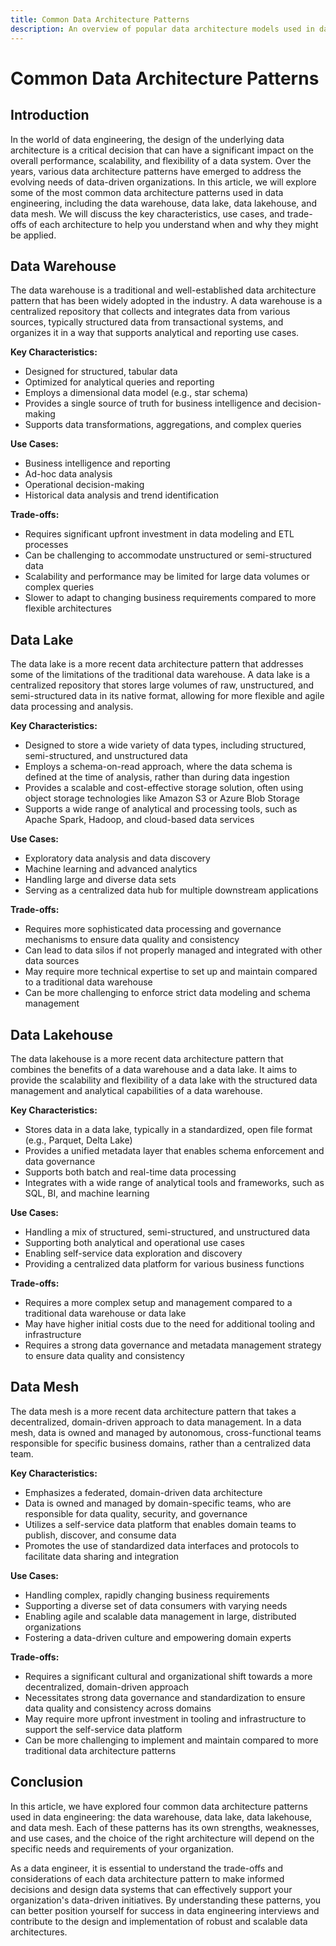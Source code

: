 ```yaml
---
title: Common Data Architecture Patterns
description: An overview of popular data architecture models used in data engineering.
---
```


# Common Data Architecture Patterns

## Introduction

In the world of data engineering, the design of the underlying data architecture is a critical decision that can have a significant impact on the overall performance, scalability, and flexibility of a data system. Over the years, various data architecture patterns have emerged to address the evolving needs of data-driven organizations. In this article, we will explore some of the most common data architecture patterns used in data engineering, including the data warehouse, data lake, data lakehouse, and data mesh. We will discuss the key characteristics, use cases, and trade-offs of each architecture to help you understand when and why they might be applied.

## Data Warehouse

The data warehouse is a traditional and well-established data architecture pattern that has been widely adopted in the industry. A data warehouse is a centralized repository that collects and integrates data from various sources, typically structured data from transactional systems, and organizes it in a way that supports analytical and reporting use cases.

**Key Characteristics:**
- Designed for structured, tabular data
- Optimized for analytical queries and reporting
- Employs a dimensional data model (e.g., star schema)
- Provides a single source of truth for business intelligence and decision-making
- Supports data transformations, aggregations, and complex queries

**Use Cases:**
- Business intelligence and reporting
- Ad-hoc data analysis
- Operational decision-making
- Historical data analysis and trend identification

**Trade-offs:**
- Requires significant upfront investment in data modeling and ETL processes
- Can be challenging to accommodate unstructured or semi-structured data
- Scalability and performance may be limited for large data volumes or complex queries
- Slower to adapt to changing business requirements compared to more flexible architectures

## Data Lake

The data lake is a more recent data architecture pattern that addresses some of the limitations of the traditional data warehouse. A data lake is a centralized repository that stores large volumes of raw, unstructured, and semi-structured data in its native format, allowing for more flexible and agile data processing and analysis.

**Key Characteristics:**
- Designed to store a wide variety of data types, including structured, semi-structured, and unstructured data
- Employs a schema-on-read approach, where the data schema is defined at the time of analysis, rather than during data ingestion
- Provides a scalable and cost-effective storage solution, often using object storage technologies like Amazon S3 or Azure Blob Storage
- Supports a wide range of analytical and processing tools, such as Apache Spark, Hadoop, and cloud-based data services

**Use Cases:**
- Exploratory data analysis and data discovery
- Machine learning and advanced analytics
- Handling large and diverse data sets
- Serving as a centralized data hub for multiple downstream applications

**Trade-offs:**
- Requires more sophisticated data processing and governance mechanisms to ensure data quality and consistency
- Can lead to data silos if not properly managed and integrated with other data sources
- May require more technical expertise to set up and maintain compared to a traditional data warehouse
- Can be more challenging to enforce strict data modeling and schema management

## Data Lakehouse

The data lakehouse is a more recent data architecture pattern that combines the benefits of a data warehouse and a data lake. It aims to provide the scalability and flexibility of a data lake with the structured data management and analytical capabilities of a data warehouse.

**Key Characteristics:**
- Stores data in a data lake, typically in a standardized, open file format (e.g., Parquet, Delta Lake)
- Provides a unified metadata layer that enables schema enforcement and data governance
- Supports both batch and real-time data processing
- Integrates with a wide range of analytical tools and frameworks, such as SQL, BI, and machine learning

**Use Cases:**
- Handling a mix of structured, semi-structured, and unstructured data
- Supporting both analytical and operational use cases
- Enabling self-service data exploration and discovery
- Providing a centralized data platform for various business functions

**Trade-offs:**
- Requires a more complex setup and management compared to a traditional data warehouse or data lake
- May have higher initial costs due to the need for additional tooling and infrastructure
- Requires a strong data governance and metadata management strategy to ensure data quality and consistency

## Data Mesh

The data mesh is a more recent data architecture pattern that takes a decentralized, domain-driven approach to data management. In a data mesh, data is owned and managed by autonomous, cross-functional teams responsible for specific business domains, rather than a centralized data team.

**Key Characteristics:**
- Emphasizes a federated, domain-driven data architecture
- Data is owned and managed by domain-specific teams, who are responsible for data quality, security, and governance
- Utilizes a self-service data platform that enables domain teams to publish, discover, and consume data
- Promotes the use of standardized data interfaces and protocols to facilitate data sharing and integration

**Use Cases:**
- Handling complex, rapidly changing business requirements
- Supporting a diverse set of data consumers with varying needs
- Enabling agile and scalable data management in large, distributed organizations
- Fostering a data-driven culture and empowering domain experts

**Trade-offs:**
- Requires a significant cultural and organizational shift towards a more decentralized, domain-driven approach
- Necessitates strong data governance and standardization to ensure data quality and consistency across domains
- May require more upfront investment in tooling and infrastructure to support the self-service data platform
- Can be more challenging to implement and maintain compared to more traditional data architecture patterns

## Conclusion

In this article, we have explored four common data architecture patterns used in data engineering: the data warehouse, data lake, data lakehouse, and data mesh. Each of these patterns has its own strengths, weaknesses, and use cases, and the choice of the right architecture will depend on the specific needs and requirements of your organization.

As a data engineer, it is essential to understand the trade-offs and considerations of each data architecture pattern to make informed decisions and design data systems that can effectively support your organization's data-driven initiatives. By understanding these patterns, you can better position yourself for success in data engineering interviews and contribute to the design and implementation of robust and scalable data architectures.